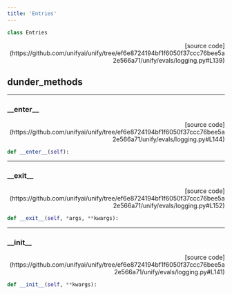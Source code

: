 ```yaml
---
title: 'Entries'
---
```


```python
class Entries
```

<p align="right">[source code](https://github.com/unifyai/unify/tree/ef6e8724194bf1f6050f37ccc76bee5a2e566a71/unify/evals/logging.py#L139)</p>



## dunder_methods

---

### \_\_enter\_\_

<p align="right">[source code](https://github.com/unifyai/unify/tree/ef6e8724194bf1f6050f37ccc76bee5a2e566a71/unify/evals/logging.py#L144)</p>

```python
def __enter__(self):
```



---

### \_\_exit\_\_

<p align="right">[source code](https://github.com/unifyai/unify/tree/ef6e8724194bf1f6050f37ccc76bee5a2e566a71/unify/evals/logging.py#L152)</p>

```python
def __exit__(self, *args, **kwargs):
```



---

### \_\_init\_\_

<p align="right">[source code](https://github.com/unifyai/unify/tree/ef6e8724194bf1f6050f37ccc76bee5a2e566a71/unify/evals/logging.py#L141)</p>

```python
def __init__(self, **kwargs):
```

